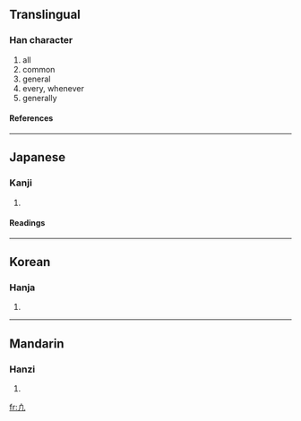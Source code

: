 {{see|凡}}

==Translingual==
===Han character===
{{Han char|rn=16|rad=几|as=01|sn=3|four=|canj=中竹弓 (LHN)}}
# all
# common
# general
# every, whenever
# generally
====References====
{{Han ref|kx=0134.021|hdz=10276.011|uh=51E3|ud=20963}}
----
==Japanese==
===Kanji===
{{ja-kanji|grade=|rs=几01}}
# {{defn|Japanese}}
====Readings====
{{ja-readings|on=[[はん]] (han)|kun=[[すべて]] (subete), [[およそ]] (oyoso)}}
----
==Korean==
===Hanja===
{{ko-hanja|hangeul=범|rv=beom|mr=pŏm}}
# {{defn|Korean}}
----
==Mandarin==
===Hanzi===
{{cmn-hanzi|pin=[[fán]] ([[fan2]])|wg=fan<sup>2</sup>}}
# {{defn|Mandarin}}

[[fr:凣]]
